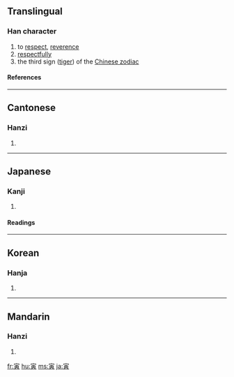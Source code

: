 ==Translingual==
===Han character===
{{Han char|rn=40|rad=宀|as=08|sn=11|four=3080<sub>6</sub>|canj=十一中金 (JMLC)}}
# to [[respect]], [[reverence]]
# [[respectfully]]
# the third sign ([[tiger]]) of the [[Wikipedia:Chinese zodiac|Chinese zodiac]]
====References====
{{Han ref|kx=0288.050|dkj=07204|dj=0570.010|hdz=20936.160|uh=5BC5|ud=23493|bh=B147|bd=45383}}

----
==Cantonese==
===Hanzi===
{{yue-hanzi|jyut=|y=yan4}}
# {{defn|Cantonese}}

----
==Japanese==
===Kanji===
{{ja-kanji|grade=|rs=宀08}}
# {{defn|Japanese}} 
====Readings====
{{ja-readings|on=[[いん]] (in)|kun=[[とら]] (tora)}}

----
==Korean==
===Hanja===
{{ko-hanja|hangeul=[[인]], [[이]]|rv=in, i|mr=in, i}}
# {{defn|Korean}}

----
==Mandarin==
===Hanzi===
{{cmn-hanzi|pin=[[yín]] ([[yin2]])|wg=yin<sup>2</sup>}}
# {{defn|Mandarin}}

[[fr:寅]]
[[hu:寅]]
[[ms:寅]]
[[ja:寅]]